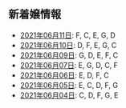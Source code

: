 新着嬢情報
----

- [2021年06月11日](/new/2021-06-11): F, C, E, G, D
- [2021年06月10日](/new/2021-06-10): D, F, E, G, C
- [2021年06月09日](/new/2021-06-09): G, D, E, F, C
- [2021年06月07日](/new/2021-06-07): E, G, D, C, F
- [2021年06月06日](/new/2021-06-06): E, D, F, C
- [2021年06月05日](/new/2021-06-05): E, C, D, F, G
- [2021年06月04日](/new/2021-06-04): C, D, F, G, E

